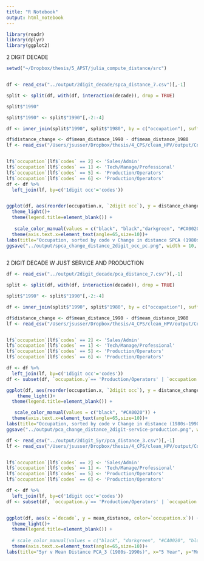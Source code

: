 ```yaml
---
title: "R Notebook"
output: html_notebook
---
```




```r
library(readr)
library(dplyr)
library(ggplot2)
```

2 DIGIT DECADE
```r
setwd("~/Dropbox/thesis/5_APST/julia_compute_distance/src") 


df <- read_csv("../output/2digit_decade/spca_distance_7.csv")[,-1]

split <- split(df, with(df, interaction(decade)), drop = TRUE)

split$"1990"

split$"1990" <- split$"1990"[,-2:-4]

df <- inner_join(split$"1990", split$"1980", by = c("occupation"), suffix=c("_1990","_1980"))

df$distance_change <- df$mean_distance_1990 - df$mean_distance_1980
lf <- read_csv("/Users/jsusser/Dropbox/thesis/4_CPS/clean_HPV/output/Codes/1digit_occupations.csv")[,-1]


lf$`occupation`[lf$`codes` == 2] <- 'Sales/Admin'
lf$`occupation`[lf$`codes` == 1] <- 'Tech/Manage/Professional'
lf$`occupation`[lf$`codes` == 5] <- 'Production/Operators'
lf$`occupation`[lf$`codes` == 6] <- 'Production/Operators'
df <- df %>%
  left_join(lf, by=c('1digit occ'='codes'))


ggplot(df, aes(reorder(occupation.x, `2digit occ`), y = distance_change, color=`occupation.y`)) + geom_point() +   
  theme_light()+
  theme(legend.title=element_blank()) +
  
   scale_color_manual(values = c("black", "black","darkgreen", "#CA0020", "blue")) +
  theme(axis.text.x=element_text(angle=65,size=10))+
labs(title="Occupation, sorted by code v Change in distance SPCA (1980s-1990s)", x="Occupation, sorted by code", y="Change in distance (1980s-1990s)")
ggsave("../output/spca_change_distance_2digit_occ_pc.png", width = 10, height=7)
  
```

2 DIGIT DECADE W JUST SERVICE AND PRODUCTION
```r
df <- read_csv("../output/2digit_decade/pca_distance_7.csv")[,-1] 

split <- split(df, with(df, interaction(decade)), drop = TRUE)

split$"1990" <- split$"1990"[,-2:-4]

df <- inner_join(split$"1990", split$"1980", by = c("occupation"), suffix=c("_1990","_1980"))

df$distance_change <- df$mean_distance_1990 - df$mean_distance_1980
lf <- read_csv("/Users/jsusser/Dropbox/thesis/4_CPS/clean_HPV/output/Codes/1digit_occupations.csv")[,-1]


lf$`occupation`[lf$`codes` == 2] <- 'Sales/Admin'
lf$`occupation`[lf$`codes` == 1] <- 'Tech/Manage/Professional'
lf$`occupation`[lf$`codes` == 5] <- 'Production/Operators'
lf$`occupation`[lf$`codes` == 6] <- 'Production/Operators'

df <- df %>%
  left_join(lf, by=c('1digit occ'='codes'))
df <- subset(df, `occupation.y`== 'Production/Operators' | `occupation.y`== 'Service')

ggplot(df, aes(reorder(occupation.x, `2digit occ`), y = distance_change, color=`occupation.y`)) + geom_point() +  
    theme_light()+
  theme(legend.title=element_blank()) +

   scale_color_manual(values = c("black", "#CA0020")) +
  theme(axis.text.x=element_text(angle=65,size=10))+
labs(title="Occupation, sorted by code v Change in distance (1980s-1990s)", x="Occupation, sorted by code", y="Change in distance (1980s-1990s)")
ggsave("../output/pca_change_distance_2digit-service-production.png", width = 10, height=7)
```


```r
df <- read_csv("../output/2digit_5yr/pca_distance_3.csv")[,-1]
lf <- read_csv("/Users/jsusser/Dropbox/thesis/4_CPS/clean_HPV/output/Codes/1digit_occupations.csv")[,-1]


lf$`occupation`[lf$`codes` == 2] <- 'Sales/Admin'
lf$`occupation`[lf$`codes` == 1] <- 'Tech/Manage/Professional'
lf$`occupation`[lf$`codes` == 5] <- 'Production/Operators'
lf$`occupation`[lf$`codes` == 6] <- 'Production/Operators'

df <- df %>%
  left_join(lf, by=c('1digit occ'='codes'))
df <- subset(df, `occupation.y`== 'Production/Operators' | `occupation.y`== 'Service')


ggplot(df, aes(x =`decade`, y = mean_distance, color=`occupation.x`)) + geom_line() +   
  theme_light()+
  theme(legend.title=element_blank()) +
  
  # scale_color_manual(values = c("black", "darkgreen", "#CA0020", "blue")) +
  theme(axis.text.x=element_text(angle=65,size=10))+
labs(title="5yr v Mean Distance PCA_3 (1980s-1990s)", x="5 Year", y="Mean distance")
```





